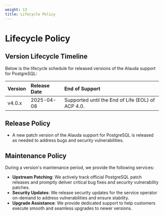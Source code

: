 ```yaml
---
weight: 13
title: Lifecycle Policy
---
```


# Lifecycle Policy

## Version Lifecycle Timeline

Below is the lifecycle schedule for released versions of the Alauda support for PostgreSQL:

| Version | Release Date | End of Support                                    |
|:--------|:-------------|:--------------------------------------------------|
| v4.0.x  | 2025-04-08   | Supported until the End of Life (EOL) of ACP 4.0. |

## Release Policy

* A new patch version of the Alauda support for PostgreSQL is released as needed to address bugs and security vulnerabilities.

## Maintenance Policy

During a version's maintenance period, we provide the following services:

* **Upstream Patching**: We actively track official PostgreSQL patch releases and promptly deliver critical bug fixes and security vulnerability patches.
* **Security Updates**: We release security updates for the service operator on-demand to address vulnerabilities and ensure stability.
* **Upgrade Assistance**: We provide dedicated support to help customers execute smooth and seamless upgrades to newer versions.
